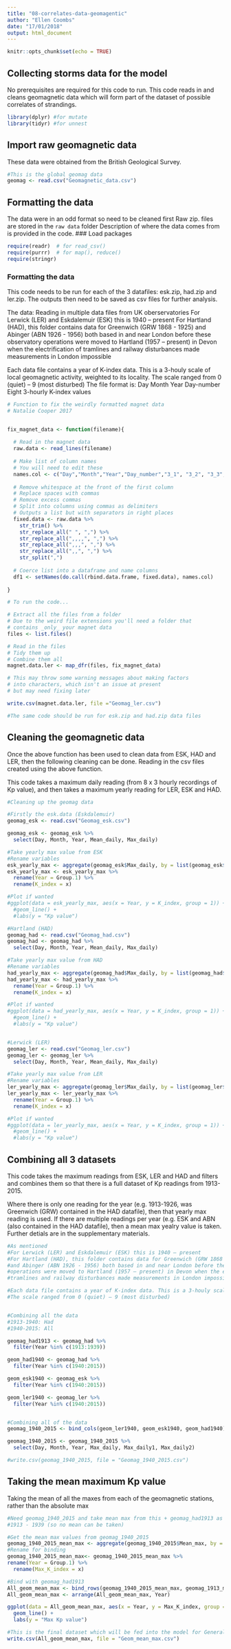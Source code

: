 ```yaml
---
title: "08-correlates-data-geomagentic"
author: "Ellen Coombs"
date: "17/01/2018"
output: html_document
---
```


```r
knitr::opts_chunk$set(echo = TRUE)
```

## Collecting storms data for the model 
No prerequisites are required for this code to run. This code reads in and cleans geomagnetic data which will form part of the dataset of possible correlates of strandings. 

```r
library(dplyr) #for mutate 
library(tidyr) #for unnest 
```

## Import raw geomagnetic data
These data were obtained from the British Geological Survey. 
```r
#This is the global geomag data
geomag <- read.csv("Geomagnetic_data.csv")
```


## Formatting the data 
The data were in an odd format so need to be cleaned first 
Raw zip. files are stored in the `raw data` folder 
Description of where the data comes from is provided in the code. 
### Load packages 
```r
require(readr)  # for read_csv()
require(purrr)  # for map(), reduce()
require(stringr)
```

### Formatting the data 
This code needs to be run for each of the 3 datafiles: esk.zip, had.zip and ler.zip. The outputs then need to be saved as csv files for further analysis. 

The data: 
Reading in multiple data files from UK oberservatories 
For Lerwick (LER) and Eskdalemuir (ESK) this is 1940 – present
For Hartland (HAD), this folder contains data for Greenwich (GRW 1868 - 1925) and Abinger (ABN 1926 - 1956) both based in and near London before these observatory operations were moved to Hartland (1957 – present) in Devon when the electrification of tramlines and railway disturbances made measurements in London impossible

Each data file contains a year of K-index data. This is a 3-houly scale of local geomagnetic activity, weighted to its locality. 
The scale ranged from 0 (quiet) – 9 (most disturbed)
The file format is: Day Month  Year Day-number Eight 3-hourly K-index values

```r

# Function to fix the weirdly formatted magnet data
# Natalie Cooper 2017


fix_magnet_data <- function(filename){
  
  # Read in the magnet data
  raw.data <- read_lines(filename)
  
  # Make list of column names
  # You will need to edit these 
  names.col <- c("Day","Month","Year","Day_number","3_1", "3_2", "3_3", "3_4", "3_5", "3_6", "3_7", "3_8")
  
  # Remove whitespace at the front of the first column
  # Replace spaces with commas
  # Remove excess commas
  # Split into columns using commas as delimiters
  # Outputs a list but with separators in right places
  fixed.data <- raw.data %>%
    str_trim() %>%
    str_replace_all(" ", ",") %>%
    str_replace_all(",,,,", ",") %>%
    str_replace_all(",,,", ",") %>%
    str_replace_all(",,", ",") %>%
    str_split(",")
  
  # Coerce list into a dataframe and name columns
  df1 <- setNames(do.call(rbind.data.frame, fixed.data), names.col)
  
}

# To run the code...

# Extract all the files from a folder
# Due to the weird file extensions you'll need a folder that
# contains _only_ your magnet data
files <- list.files()

# Read in the files
# Tidy them up
# Combine them all
magnet.data.ler <- map_dfr(files, fix_magnet_data)

# This may throw some warning messages about making factors 
# into characters, which isn't an issue at present
# but may need fixing later

write.csv(magnet.data.ler, file ="Geomag_ler.csv")

#The same code should be run for esk.zip and had.zip data files 

```


## Cleaning the geomagnetic data  
Once the above function has been used to clean data from ESK, HAD and LER, then the following cleaning can be done. Reading in the csv files created using the above function. 

This code takes a maximum daily reading (from 8 x 3 hourly recordings of Kp value), and then takes a maximum yearly reading for LER, ESK and HAD. 
```r
#Cleaning up the geomag data 

#Firstly the esk.data (Eskdalemuir)
geomag_esk <- read.csv("Geomag_esk.csv")

geomag_esk <- geomag_esk %>%
  select(Day, Month, Year, Mean_daily, Max_daily)

#Take yearly max value from ESK 
#Rename variables 
esk_yearly_max <- aggregate(geomag_esk$Max_daily, by = list(geomag_esk$Year), max)
esk_yearly_max <- esk_yearly_max %>%
  rename(Year = Group.1) %>%
  rename(K_index = x)

#Plot if wanted 
#ggplot(data = esk_yearly_max, aes(x = Year, y = K_index, group = 1)) +
  #geom_line() +
  #labs(y = "Kp value")

#Hartland (HAD)
geomag_had <- read.csv("Geomag_had.csv")
geomag_had <- geomag_had %>%
  select(Day, Month, Year, Mean_daily, Max_daily)

#Take yearly max value from HAD
#Rename variables 
had_yearly_max <- aggregate(geomag_had$Max_daily, by = list(geomag_had$Year), max)
had_yearly_max <- had_yearly_max %>%
  rename(Year = Group.1) %>%
  rename(K_index = x)

#Plot if wanted 
#ggplot(data = had_yearly_max, aes(x = Year, y = K_index, group = 1)) +
  #geom_line() +
  #labs(y = "Kp value")


#Lerwick (LER) 
geomag_ler <- read.csv("Geomag_ler.csv")
geomag_ler <- geomag_ler %>%
  select(Day, Month, Year, Mean_daily, Max_daily)

#Take yearly max value from LER
#Rename variables 
ler_yearly_max <- aggregate(geomag_ler$Max_daily, by = list(geomag_ler$Year), max)
ler_yearly_max <- ler_yearly_max %>%
  rename(Year = Group.1) %>%
  rename(K_index = x)

#Plot if wanted 
#ggplot(data = ler_yearly_max, aes(x = Year, y = K_index, group = 1)) +
  #geom_line() +
  #labs(y = "Kp value")

```


## Combining all 3 datasets 
This code takes the maximum readings from ESK, LER and HAD and filters and combines them so that there is a full dataset of Kp readings from 1913-2015. 

Where there is only one reading for the year (e.g. 1913-1926, was Greenwich (GRW) contained in the HAD datafile), then that yearly max reading is used. If there are multiple readings per year (e.g. ESK and ABN (also contained in the HAD datafile), then a mean max yealry value is taken. Further detials are in the supplementary materials. 

```r

#As mentioned 
#For Lerwick (LER) and Eskdalemuir (ESK) this is 1940 – present
#For Hartland (HAD), this folder contains data for Greenwich (GRW 1868 - 1925) 
#and Abinger (ABN 1926 - 1956) both based in and near London before these observatory 
#operations were moved to Hartland (1957 – present) in Devon when the electrification of 
#tramlines and railway disturbances made measurements in London impossible

#Each data file contains a year of K-index data. This is a 3-houly scale of local geomagnetic activity, weighted to its locality. 
#The scale ranged from 0 (quiet) – 9 (most disturbed)


#Combining all the data 
#1913-1940: Had 
#1940-2015: All 

geomag_had1913 <- geomag_had %>%
  filter(Year %in% c(1913:1939))

geom_had1940 <- geomag_had %>%
  filter(Year %in% c(1940:2015))

geom_esk1940 <- geomag_esk %>%
  filter(Year %in% c(1940:2015))

geom_ler1940 <- geomag_ler %>%
  filter(Year %in% c(1940:2015))


#Combining all of the data 
geomag_1940_2015 <- bind_cols(geom_ler1940, geom_esk1940, geom_had1940)

geomag_1940_2015 <- geomag_1940_2015 %>%
  select(Day, Month, Year, Max_daily, Max_daily1, Max_daily2)

#write.csv(geomag_1940_2015, file = "Geomag_1940_2015.csv")


```

## Taking the mean maximum Kp value 
Taking the mean of all the maxes from each of the geomagnetic stations, rather than the 
absolute max 
```r

#Need geomag_1940_2015 and take mean max from this + geomag_had1913 as these are the only records for 
#1913 - 1939 (so no mean can be taken)

#Get the mean max values from geomag_1940_2015 
geomag_1940_2015_mean_max <- aggregate(geomag_1940_2015$Mean_max, by = list(geomag_1940_2015$Year), max)
#Rename for binding 
geomag_1940_2015_mean_max<- geomag_1940_2015_mean_max %>%
rename(Year = Group.1) %>%
  rename(Max_K_index = x)

#Bind with geomag_had1913 
All_geom_mean_max <- bind_rows(geomag_1940_2015_mean_max, geomag_1913_max)
All_geom_mean_max <- arrange(All_geom_mean_max, Year)

ggplot(data = All_geom_mean_max, aes(x = Year, y = Max_K_index, group = 1)) +
  geom_line() +
  labs(y = "Max Kp value")

#This is the final dataset which will be fed into the model for Generalised Additive Modelling
write.csv(All_geom_mean_max, file = "Geom_mean_max.csv")

```